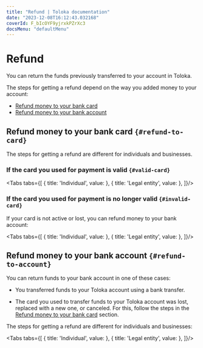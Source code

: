 ```yaml
---
title: "Refund | Toloka documentation"
date: "2023-12-08T16:12:43.032168"
coverId: F_bIcOYF9yjrxkPZrXc3
docsMenu: "defaultMenu"
---
```



# Refund

You can return the funds previously transferred to your account in Toloka.

The steps for getting a refund depend on the way you added money to your account:

- [Refund money to your bank card](#refund-to-card)
- [Refund money to your bank account](#refund-to-account)

## Refund money to your bank card `{#refund-to-card}`

The steps for getting a refund are different for individuals and businesses.

### If the card you used for payment is valid `{#valid-card}`

<Tabs tabs={[
  { title: 'Individual', value: <RefundList1/> },
  { title: 'Legal entity', value: <RefundList2/> },
]}/>

### If the card you used for payment is no longer valid `{#invalid-card}`

  If your card is not active or lost, you can refund money to your bank account:

<Tabs tabs={[
  { title: 'Individual', value: <RefundList3/> },
  { title: 'Legal entity', value: <RefundList4/> },
]}/>

## Refund money to your bank account `{#refund-to-account}`

You can return funds to your bank account in one of these cases:

- You transferred funds to your Toloka account using a bank transfer.

- The card you used to transfer funds to your Toloka account was lost, replaced with a new one, or canceled. For this, follow the steps in the [Refund money to your bank card](#invalid-card) section.

The steps for getting a refund are different for individuals and businesses:

<Tabs tabs={[
  { title: 'Individual', value: <RefundList5/> },
  { title: 'Legal entity', value: <RefundList6/> },
]}/>